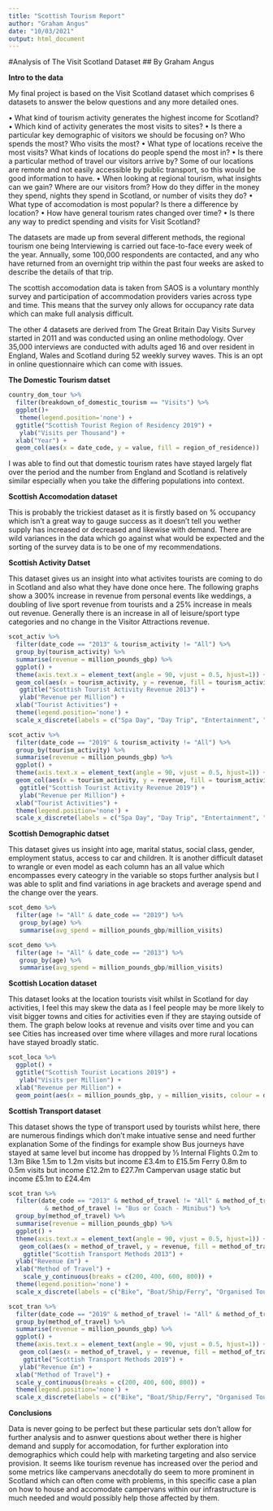 ```yaml
---
title: "Scottish Tourism Report"
author: "Graham Angus"
date: "10/03/2021"
output: html_document
---
```


#Analysis of The Visit Scotland Dataset
## By Graham Angus

**Intro to the data**

My final project is based on the Visit Scotland dataset which comprises 6 datasets 
to answer the below questions and any more detailed ones. 

• What kind of tourism activity generates the highest income for Scotland?
• Which kind of activity generates the most visits to sites?
• Is there a particular key demographic of visitors we should be focusing on? 
Who spends the most? Who visits the most?
• What type of locations receive the most visits? 
What kinds of locations do people spend the most in?
• Is there a particular method of travel our visitors arrive by? 
Some of our locations are remote and not easily accessible by public transport, 
so this would be good information to have.
• When looking at regional tourism, what insights can we gain? 
Where are our visitors from? How do they differ in the money they spend, 
nights they spend in Scotland, or number of visits they do?
• What type of accomodation is most popular? Is there a difference by location?
• How have general tourism rates changed over time?
• Is there any way to predict spending and visits for Visit Scotland?

The datasets are made up from several different methods, the regional tourism one
being Interviewing is carried out face-to-face every week of the year. 
Annually, some 100,000 respondents are contacted, and any who have returned from 
an overnight trip within the past four weeks are asked to describe the details of 
that trip.

The scottish accomodation data is taken from SAOS is a voluntary monthly survey 
and participation of accommodation providers varies across type and time.
This means that the survey only allows for occupancy rate data which can make 
full analysis difficult. 

The other 4 datasets are derived from The Great Britain Day Visits Survey started 
in 2011 and was conducted using an online methodology. Over 35,000 interviews 
are conducted with adults aged 16 and over resident in England, Wales and 
Scotland during 52 weekly survey waves. This is an opt in online questionnaire 
which can come with issues.

**The Domestic Tourism datset**

```r
country_dom_tour %>%
  filter(breakdown_of_domestic_tourism == "Visits") %>%
  ggplot()+
   theme(legend.position='none') +
  ggtitle("Scottish Tourist Region of Residency 2019") +
   ylab("Visits per Thousand") +
  xlab("Year") +
  geom_col(aes(x = date_code, y = value, fill = region_of_residence))
```

I was able to find out that domestic tourism rates have stayed largely flat over
the period and the number from England and Scotland is relatively similar 
especially when you take the differing populations into context. 



**Scottish Accomodation dataset**

This is probably the trickiest dataset as it is firstly based on % occupancy which 
isn't a great way to gauge success as it doesn't tell you wether supply has 
increased or decreased and likewise with demand. There are wild variances in the
data which go against what would be expected and the sorting of the survey data 
is to be one of my recommendations.


**Scottish Activity Datset**

This dataset gives us an insight into what activites tourists are coming to do in
Scotland and also what they have done once here. The following graphs show a 300% 
increase in revenue from personal events like weddings, a doubling of live sport
revenue from tourists and a 25% increase in meals out revenue. Generally there is 
an increase in all of leisure/sport type categories and no change in the Visitor 
Attractions revenue. 

```r
scot_activ %>%
  filter(date_code == "2013" & tourism_activity != "All") %>%
  group_by(tourism_activity) %>%
  summarise(revenue = million_pounds_gbp) %>%
  ggplot() +
  theme(axis.text.x = element_text(angle = 90, vjust = 0.5, hjust=1)) +
  geom_col(aes(x = tourism_activity, y = revenue, fill = tourism_activity)) +
   ggtitle("Scottish Tourist Activity Revenue 2013") +
   ylab("Revenue per Million") +
  xlab("Tourist Activities") +
  theme(legend.position='none') +
  scale_x_discrete(labels = c("Spa Day", "Day Trip", "Entertainment", "Exploring", "Leisure Activities", "Night Out", "Outdoor Leisure", "Shopping", "Personal Events", "Public Events", "Sport Participation", "Visiting friends or family", "Visitor Attraction", "Live Sport", "Out for a meal"))
```

```r
scot_activ %>%
  filter(date_code == "2019" & tourism_activity != "All") %>%
  group_by(tourism_activity) %>%
  summarise(revenue = million_pounds_gbp) %>%
  ggplot() +
  theme(axis.text.x = element_text(angle = 90, vjust = 0.5, hjust=1)) +
  geom_col(aes(x = tourism_activity, y = revenue, fill = tourism_activity)) +
   ggtitle("Scottish Tourist Activity Revenue 2019") +
   ylab("Revenue per Million") +
  xlab("Tourist Activities") +
  theme(legend.position='none') +
  scale_x_discrete(labels = c("Spa Day", "Day Trip", "Entertainment", "Exploring", "Leisure Activities", "Night Out", "Outdoor Leisure", "Shopping", "Personal Events", "Public Events", "Sport Participation", "Visiting friends or family", "Visitor Attraction", "Live Sport", "Out for a meal"))
```




**Scottish Demographic datset**

This dataset gives us insight into age, marital status, social class, gender, 
employment status, access to car and children. It is another difficult dataset 
to wrangle or even model as each column has an all value which encompasses 
every cateogry in the variable so stops further analysis but I was able to split
and find variations in age brackets and average spend and the change over the years.

```r
scot_demo %>%
  filter(age != "All" & date_code == "2019") %>%
   group_by(age) %>%
   summarise(avg_spend = million_pounds_gbp/million_visits)
```


```r
scot_demo %>%
  filter(age != "All" & date_code == "2013") %>%
   group_by(age) %>%
   summarise(avg_spend = million_pounds_gbp/million_visits)
```


**Scottish Location dataset**

This dataset looks at the location tourists visit whilst in Scotland for day 
activities, I feel this may skew the data as I feel people may be more likely to
visit bigger towns and cities for activities even if they are staying outside of 
them. The graph below looks at revenue and visits over time and you can see Cities 
has increased over time where villages and more rural locations have stayed 
broadly static. 

```r
scot_loca %>%
  ggplot() + 
  ggtitle("Scottish Tourist Locations 2019") +
   ylab("Visits per Million") +
  xlab("Revenue per Million") +
  geom_point(aes(x = million_pounds_gbp, y = million_visits, colour = date_code))
```



**Scottish Transport dataset**

This dataset shows the type of transport used by tourists whilst here, there are 
numerous findings which don't make intuative sense and need further explanation
Some of the findings for example show 
Bus journeys have stayed at same level but income has dropped by ⅓
Internal Flights 0.2m to 1.3m
Bike 1.5m to 1.2m visits but income £3.4m to £15.5m
Ferry 0.8m to 0.5m visits but income £12.2m to £27.7m
Campervan usage static but income £5.1m to £24.4m



```r
scot_tran %>%
  filter(date_code == "2013" & method_of_travel != "All" & method_of_travel != "Car - own/friends/family" & method_of_travel != "Motor cycle"
          & method_of_travel != "Bus or Coach - Minibus") %>%
  group_by(method_of_travel) %>%
  summarise(revenue = million_pounds_gbp) %>%
  ggplot() +
  theme(axis.text.x = element_text(angle = 90, vjust = 0.5, hjust=1)) +
   geom_col(aes(x = method_of_travel, y = revenue, fill = method_of_travel)) +
    ggtitle("Scottish Transport Methods 2013") +
  ylab("Revenue £m") +
  xlab("Method of Travel") +
    scale_y_continuous(breaks = c(200, 400, 600, 800)) +
  theme(legend.position='none') +
  scale_x_discrete(labels = c("Bike", "Boat/Ship/Ferry", "Organised Tour", "Regular Bus", "Car Hired", "Caravan/Campervan", "Lorry/Truck/Van", "Other", "Plane", "Taxi", "Train", "Tram", "Tube", "Walked")) 
```




```r
scot_tran %>%
  filter(date_code == "2019" & method_of_travel != "All" & method_of_travel != "Car - own/friends/family") %>%
  group_by(method_of_travel) %>%
  summarise(revenue = million_pounds_gbp) %>%
  ggplot() +
  theme(axis.text.x = element_text(angle = 90, vjust = 0.5, hjust=1)) +
   geom_col(aes(x = method_of_travel, y = revenue, fill = method_of_travel)) +
    ggtitle("Scottish Transport Methods 2019") +
   ylab("Revenue £m") +
  xlab("Method of Travel") +
  scale_y_continuous(breaks = c(200, 400, 600, 800)) +
  theme(legend.position='none') +
  scale_x_discrete(labels = c("Bike", "Boat/Ship/Ferry", "Organised Tour", "Regular Bus", "Car Hired", "Caravan/Campervan", "Lorry/Truck/Van", "Other", "Plane", "Taxi", "Train", "Tram", "Tube", "Walked"))
```



**Conclusions**

Data is never going to be perfect but these particular sets don't allow for 
further analysis and to asnwer questions about wether there is higher demand and 
supply for accomodation, for further exploration into demographics which could 
help with marketing targeting and also service provision. It seems like tourism 
revenue has increased over the period and some metrics like campervans anecdotally 
do seem to more prominent in Scotland which can often come with problems, in this
specific case a plan on how to house and accomodate campervans within our 
infrastructure is much needed and would possibly help those affected by them.